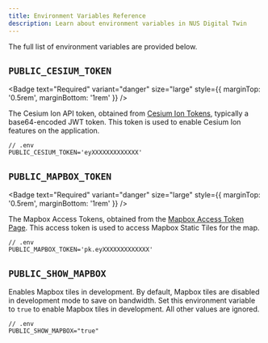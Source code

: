 ```yaml
---
title: Environment Variables Reference
description: Learn about environment variables in NUS Digital Twin
---
```



The full list of environment variables are provided below.

## `PUBLIC_CESIUM_TOKEN`

<Badge text="Required" variant="danger" size="large" style={{ marginTop: '0.5rem', marginBottom: '1rem' }} />

The Cesium Ion API token, obtained from [Cesium Ion Tokens](https://ion.cesium.com/tokens), typically a base64-encoded JWT token. This token is used to enable Cesium Ion features on the application.

```
// .env
PUBLIC_CESIUM_TOKEN='eyXXXXXXXXXXXXX'
```

## `PUBLIC_MAPBOX_TOKEN`

<Badge text="Required" variant="danger" size="large" style={{ marginTop: '0.5rem', marginBottom: '1rem' }} />

The Mapbox Access Tokens, obtained from the [Mapbox Access Token Page](https://console.mapbox.com/account/access-tokens/). This access token is used to access Mapbox Static Tiles for the map.

```
// .env
PUBLIC_MAPBOX_TOKEN='pk.eyXXXXXXXXXXXXX'
```

## `PUBLIC_SHOW_MAPBOX`

Enables Mapbox tiles in development. By default, Mapbox tiles are disabled in development mode to save on bandwidth. Set this environment variable to `true` to enable Mapbox tiles in development. All other values are ignored.

```
// .env
PUBLIC_SHOW_MAPBOX="true"
```
